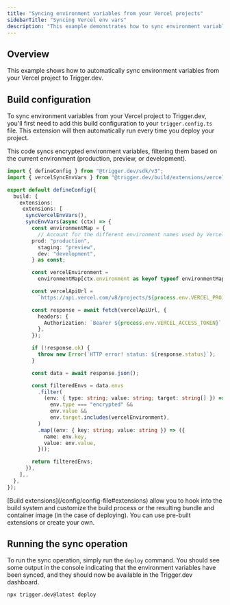 ```yaml
---
title: "Syncing environment variables from your Vercel projects"
sidebarTitle: "Syncing Vercel env vars"
description: "This example demonstrates how to sync environment variables from your Vercel project to Trigger.dev."
---
```



## Overview

This example shows how to automatically sync environment variables from your Vercel project to Trigger.dev.

## Build configuration

To sync environment variables from your Vercel project to Trigger.dev, you'll first need to add this build configuration to your `trigger.config.ts` file. This extension will then automatically run every time you deploy your project.

This code syncs encrypted environment variables, filtering them based on the current environment (production, preview, or development).

```ts trigger.config.ts
import { defineConfig } from "@trigger.dev/sdk/v3";
import { vercelSyncEnvVars } from "@trigger.dev/build/extensions/vercelSyncEnvVars";

export default defineConfig({
  build: {
    extensions:
     extensions: [
      syncVercelEnvVars(),
      syncEnvVars(async (ctx) => {
        const environmentMap = {
          // Account for the different environment names used by Vercel
        prod: "production",
          staging: "preview",
          dev: "development",
        } as const;

        const vercelEnvironment =
          environmentMap[ctx.environment as keyof typeof environmentMap];

        const vercelApiUrl =
          `https://api.vercel.com/v8/projects/${process.env.VERCEL_PROJECT_ID}/env?decrypt=true`;

        const response = await fetch(vercelApiUrl, {
          headers: {
            Authorization: `Bearer ${process.env.VERCEL_ACCESS_TOKEN}`,
          },
        });

        if (!response.ok) {
          throw new Error(`HTTP error! status: ${response.status}`);
        }

        const data = await response.json();

        const filteredEnvs = data.envs
          .filter(
            (env: { type: string; value: string; target: string[] }) =>
              env.type === "encrypted" &&
              env.value &&
              env.target.includes(vercelEnvironment),
          )
          .map((env: { key: string; value: string }) => ({
            name: env.key,
            value: env.value,
          }));

        return filteredEnvs;
      }),
    ],,
  },
});
```

<Note>
  [Build extensions](/config/config-file#extensions) allow you to hook into the build system and
  customize the build process or the resulting bundle and container image (in the case of
  deploying). You can use pre-built extensions or create your own.
</Note>

## Running the sync operation

To run the sync operation, simply run the `deploy` command. You should see some output in the console indicating that the environment variables have been synced, and they should now be available in the Trigger.dev dashboard.

```bash
npx trigger.dev@latest deploy
```

<VercelDocsCards />
